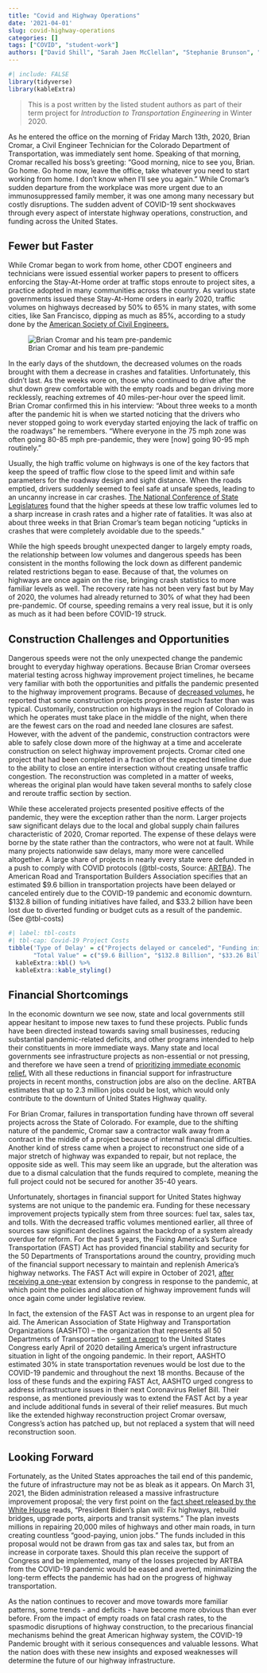 ```yaml
---
title: "Covid and Highway Operations"
date: '2021-04-01'
slug: covid-highway-operations
categories: []
tags: ["COVID", "student-work"]
authors: ["David Shill", "Sarah Jaen McClellan", "Stephanie Brunson", "Andrew Rodriguez"]
---
```

```r
#| include: FALSE
library(tidyverse)
library(kableExtra)

```


> This is a post written by the listed student authors as part of their term project for *Introduction to Transportation Engineering* in Winter 2020.

As he entered the office on the morning of Friday March 13th, 2020, Brian Cromar, a Civil Engineer Technician for the Colorado Department of Transportation, was immediately sent home. Speaking of that morning, Cromar recalled his boss's greeting: "Good morning, nice to see you, Brian. Go home. Go home now, leave the office, take whatever you need to start working from home. I don't know when I'll see you again." While Cromar's sudden departure from the workplace was more urgent due to an immunosuppressed family member, it was one among many necessary but costly disruptions. The sudden advent of COVID-19 sent shockwaves through every aspect of interstate highway operations, construction, and funding across the United States.

## Fewer but Faster

While Cromar began to work from home, other CDOT engineers and technicians were issued essential worker papers to present to officers enforcing the Stay-At-Home order at traffic stops enroute to project sites, a practice adopted in many communities across the country. As various state governments issued these Stay-At-Home orders in early 2020, traffic volumes on highways decreased by 50% to 65% in many states, with some cities, like San Francisco, dipping as much as 85%, according to a study done by the [American Society of Civil Engineers.](https://ascelibrary.org/doi/pdf/10.1061/JTEPBS.0000528?casa_token=KPgANQiBwFoAAAAA:oM_eryTeMV8KizWfG10MKvsK0X0j_ok59COGKkXuA6GeDY1QhtAb8d-RnnLBcejFCMIMequYWyQ)

![Brian Cromar and his team pre-pandemic](https://imgur.com/ULIbVNZ.png)

In the early days of the shutdown, the decreased volumes on the roads brought with them a decrease in crashes and fatalities. Unfortunately, this didn't last. As the weeks wore on, those who continued to drive after the shut down grew comfortable with the empty roads and began driving more recklessly, reaching extremes of 40 miles-per-hour over the speed limit. Brian Cromar confirmed this in his interview: "About three weeks to a month after the pandemic hit is when we started noticing that the drivers who never stopped going to work everyday started enjoying the lack of traffic on the roadways" he remembers. "Where everyone in the 75 mph zone was often going 80-85 mph pre-pandemic, they were \[now\] going 90-95 mph routinely."

Usually, the high traffic volume on highways is one of the key factors that keep the speed of traffic flow close to the speed limit and within safe parameters for the roadway design and sight distance. When the roads emptied, drivers suddenly seemed to feel safe at unsafe speeds, leading to an uncanny increase in car crashes. [The National Conference of State Legislatures](https://www.ncsl.org/blog/2020/05/04/driving-down-but-speeding-up-during-covid-19-crisis.aspx) found that the higher speeds at these low traffic volumes led to a sharp increase in crash rates and a higher rate of fatalities. It was also at about three weeks in that Brian Cromar's team began noticing "upticks in crashes that were completely avoidable due to the speeds."

While the high speeds brought unexpected danger to largely empty roads, the relationship between low volumes and dangerous speeds has been consistent in the months following the lock down as different pandemic related restrictions began to ease. Because of that, the volumes on highways are once again on the rise, bringing crash statistics to more familiar levels as well. The recovery rate has not been very fast but by May of 2020, the volumes had already returned to 30% of what they had been pre-pandemic. Of course, speeding remains a very real issue, but it is only as much as it had been before COVID-19 struck.

## Construction Challenges and Opportunities

Dangerous speeds were not the only unexpected change the pandemic brought to everyday highway operations. Because Brian Cromar oversees material testing across highway improvement project timelines, he became very familiar with both the opportunities and pitfalls the pandemic presented to the highway improvement programs. Because of [decreased volumes,](https://ascelibrary.org/doi/pdf/10.1061/JTEPBS.0000528?casa_token=KPgANQiBwFoAAAAA%3AoM_eryTeMV8KizWfG10MKvsK0X0j_ok59COGKkXuA6GeDY1QhtAb8d-RnnLBcejFCMIMequYWyQ&) he reported that some construction projects progressed much faster than was typical. Customarily, construction on highways in the region of Colorado in which he operates must take place in the middle of the night, when there are the fewest cars on the road and needed lane closures are safest. However, with the advent of the pandemic, construction contractors were able to safely close down more of the highway at a time and accelerate construction on select highway improvement projects. Cromar cited one project that had been completed in a fraction of the expected timeline due to the ability to close an entire intersection without creating unsafe traffic congestion. The reconstruction was completed in a matter of weeks, whereas the original plan would have taken several months to safely close and reroute traffic section by section.

While these accelerated projects presented positive effects of the pandemic, they were the exception rather than the norm. Larger projects saw significant delays due to the local and global supply chain failures characteristic of 2020, Cromar reported. The expense of these delays were borne by the state rather than the contractors, who were not at fault. While many projects nationwide saw delays, many more were cancelled altogether. A large share of projects in nearly every state were defunded in a push to comply with COVID protocols (@tbl-costs,  Source: [ARTBA](https://www.artba.org/wp-content/uploads/2020/08/2020.07.28_ARTBA_COVID19RevImpact_v18_Public.pdf)). The American Road and Transportation Builders Association specifies that an estimated \$9.6 billion in transportation projects have been delayed or canceled entirely due to the COVID-19 pandemic and economic downturn. \$132.8 billion of funding initiatives have failed, and \$33.2 billion have been lost due to diverted funding or budget cuts as a result of the pandemic. (See @tbl-costs)

```r
#| label: tbl-costs
#| tbl-cap: Covid-19 Project Costs
tibble('Type of Delay' = c("Projects delayed or canceled", "Funding initiative delayed, canceled, or vetoed", "Revenue declines, budget cuts, and diverted funds"),
       "Total Value" = c("$9.6 Billion", "$132.8 Billion", "$33.26 Billion")) %>%
  kableExtra::kbl() %>%
  kableExtra::kable_styling()
```

## Financial Shortcomings

In the economic downturn we see now, state and local governments still appear hesitant to impose new taxes to fund these projects. Public funds have been directed instead towards saving small businesses, reducing substantial pandemic-related deficits, and other programs intended to help their constituents in more immediate ways. Many state and local governments see infrastructure projects as non-essential or not pressing, and therefore we have seen a trend of [prioritizing immediate economic relief.](https://www.artba.org/wp-content/uploads/2020/08/2020.07.28_ARTBA_COVID19RevImpact_v18_Public.pdf) With all these reductions in financial support for infrastructure projects in recent months, construction jobs are also on the decline. ARTBA estimates that up to 2.3 million jobs could be lost, which would only contribute to the downturn of United States Highway quality.

For Brian Cromar, failures in transportation funding have thrown off several projects across the State of Colorado. For example, due to the shifting nature of the pandemic, Cromar saw a contractor walk away from a contract in the middle of a project because of internal financial difficulties. Another kind of stress came when a project to reconstruct one side of a major stretch of highway was expanded to repair, but not replace, the opposite side as well. This may seem like an upgrade, but the alteration was due to a dismal calculation that the funds required to complete, meaning the full project could not be secured for another 35-40 years.

Unfortunately, shortages in financial support for United States highway systems are not unique to the pandemic era. Funding for these necessary improvement projects typically stem from three sources: fuel tax, sales tax, and tolls. With the decreased traffic volumes mentioned earlier, all three of sources saw significant declines against the backdrop of a system already overdue for reform. For the past 5 years, the Fixing America's Surface Transportation (FAST) Act has provided financial stability and security for the 50 Departments of Transportations around the country, providing much of the financial support necessary to maintain and replenish America's highway networks. The FAST Act will expire in October of 2021, [after receiving a one-year](https://www.roadsbridges.com/us-senate-approves-1-year-fast-act-extension) extension by congress in response to the pandemic, at which point the policies and allocation of highway improvement funds will once again come under legislative review.

In fact, the extension of the FAST Act was in response to an urgent plea for aid. The American Association of State Highway and Transportation Organizations (AASHTO) -- the organization that represents all 50 Departments of Transportation -- [sent a report](https://policy.transportation.org/wp-content/uploads/sites/59/2020/04/2020-04-06-AASHTO-Letter-to-Congress-on-COVID-19-Phase-4-FINAL.pdf) to the United States Congress early April of 2020 detailing America's urgent infrastructure situation in light of the ongoing pandemic. In their report, AASHTO estimated 30% in state transportation revenues would be lost due to the COVID-19 pandemic and throughout the next 18 months. Because of the loss of these funds and the expiring FAST Act, AASHTO urged congress to address infrastructure issues in their next Coronavirus Relief Bill. Their response, as mentioned previously was to extend the FAST Act by a year and include additional funds in several of their relief measures. But much like the extended highway reconstruction project Cromar oversaw, Congress's action has patched up, but not replaced a system that will need reconstruction soon.

## Looking Forward

Fortunately, as the United States approaches the tail end of this pandemic, the future of infrastructure may not be as bleak as it appears. On March 31, 2021, the Biden administration released a massive infrastructure improvement proposal; the very first point on the [fact sheet released by the White House](https://www.whitehouse.gov/briefing-room/statements-releases/2021/03/31/fact-sheet-the-american-jobs-plan/) reads, "President Biden's plan will: Fix highways, rebuild bridges, upgrade ports, airports and transit systems." The plan invests millions in repairing 20,000 miles of highways and other main roads, in turn creating countless "good-paying, union jobs." The funds included in this proposal would not be drawn from gas tax and sales tax, but from an increase in corporate taxes. Should this plan receive the support of Congress and be implemented, many of the losses projected by ARTBA from the COVID-19 pandemic would be eased and averted, minimalizing the long-term effects the pandemic has had on the progress of highway transportation.

As the nation continues to recover and move towards more familiar patterns, some trends - and deficits - have become more obvious than ever before. From the impact of empty roads on fatal crash rates, to the spasmodic disruptions of highway construction, to the precarious financial mechanisms behind the great American highway system, the COVID-19 Pandemic brought with it serious consequences and valuable lessons. What the nation does with these new insights and exposed weaknesses will determine the future of our highway infrastructure.
